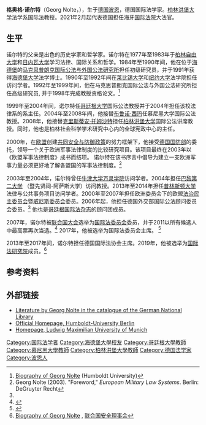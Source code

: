 '''格奥格·诺尔特'''（Georg Nolte，{{bd|1959年|10月3日||}}），生于[[德国|德国]][[波恩|波恩]]，德国国际法学家。[[柏林洪堡大学|柏林洪堡大学]]法学系国际法教授。2021年2月起代表德国担任海牙[[国际法院|国际法院]]大法官。

== 生平 ==
诺尔特的父亲是出色的历史学家和哲学家。诺尔特在1977年至1983年于[[柏林自由大学|柏林自由大学]]和[[日内瓦大学|日内瓦大学]]学习法律、国际关系和哲学。1984年至1990年间，他在位于[[海德堡|海德堡]]的[[马克思普朗克国际公法与外国公法研究所|马克思普朗克国际公法与外国公法研究所]]担任初级研究员，并于1991年获得[[海德堡大学|海德堡大学]]法学博士。1990年至1992年间在[[莱比锡大学|莱比锡大学]]和[[纽约大学|纽约大学]]法学院担任访问学者。1992年至1999年间，他在马克思普朗克国际公法与外国公法研究所担任高级研究员, 并于1998年完成教授资格论文。<ref>[https://nolte.rewi.hu-berlin.de/gn/cv?lang=en Biography of Georg Nolte] {{Wayback|url=https://nolte.rewi.hu-berlin.de/gn/cv?lang=en |date=20201027121200 }} (Humboldt University)</ref>

1999年至2004年间，诺尔特任[[哥廷根大学|哥廷根大学]]国际公法教授并于2004年担任该校法律系的系主任。2004年至2008年间，他接替[[布鲁诺·西玛|布鲁诺·西玛]]任慕尼黑大学国际公法教授。2008年，他接替[[克里斯蒂安·托姆沙特|克里斯蒂安·托姆沙特]]担任[[柏林洪堡大学|柏林洪堡大学]]国际公法讲席教授。同时，他也是柏林社会科学学术研究中心内的全球宪政中心的主任。

2000年，在[[欧盟|欧盟]]创建[[共同安全与防御政策|共同安全与防御政策]]的努力框架下，他接受[[德国国防部|德国国防部]]的委托，领导一个关于欧洲军事法律制度的比较研究项目。该项目最终在2003年以《欧盟军事法律制度》成书而结项。 诺尔特在该书序言中倡导为建立一支欧洲军事力量必须更好地了解各盟国的军事法律制度。<ref>Georg Nolte (2003). "Foreword," ''European Military Law Systems''. Berlin: DeGruyter Recht</ref>

2003年至2004年，诺尔特曾任[[牛津大学万灵学院|牛津大学万灵学院]]访问学者。2004年担任[[巴黎第二大学|巴黎第二大学]] （暨先贤祠-阿萨斯大学）访问教授。2013年至2014年担任[[普林斯顿大学|普林斯顿大学]]法律与公共事务项目访问学者。2000年至2007年担任欧洲委员会下的欧盟[[法治民主委员会|法治民主委员会]]暨[[威尼斯委员会|威尼斯委员会]]委员。2006年起，他担任德国外交部国际公法顾问委员会委员。<ref name="unsc" /> 他也是[[哥廷根国际法杂志|哥廷根国际法杂志]]的顾问团成员。

2007年，诺尔特被[[联合国大会|联合国大会]]选举为[[国际法委员会|国际法委员会]]委员，并于2011以所有候选人中最高票再次当选。<ref>{{cite web |url=http://www.new-york-un.diplo.de/Vertretung/newyorkvn/en/__pr/press-releases/2011/111117_20ILC_20election.html |title=The Permanent Mission of Germany to the United Nations New York - Press Release: Election of members to the International Law Commission (ILC) |publisher=New-york-un.diplo.de |date= |accessdate=2012-10-14 |archive-url=https://web.archive.org/web/20160304033429/http://www.new-york-un.diplo.de/Vertretung/newyorkvn/en/__pr/press-releases/2011/111117_20ILC_20election.html |archive-date=2016-03-04 |url-status=dead }}</ref> 2017年，他被选举为国际法委员会主席。 <ref>{{cite web|url=https://www.coe.int/en/web/cahdi/-/presentation-of-mr-georg-nolte-chairperson-of-the-international-law-commission-ilc-during-the-54th-meeting-of-the-cahdi|title=Presentation of Mr Georg Nolte, Chairperson of the International Law Commission (ILC), during the 54th meeting of the CAHDI|date=|accessdate=2018-05-16|archive-date=2018-08-19|archive-url=https://web.archive.org/web/20180819100049/https://www.coe.int/en/web/cahdi/-/presentation-of-mr-georg-nolte-chairperson-of-the-international-law-commission-ilc-during-the-54th-meeting-of-the-cahdi|dead-url=no}}</ref>

2013年至2017年间，诺尔特担任德国国际法协会主席。2019年，他被选举为[[国际法研究院|国际法研究院]]成员。<ref name="unsc">[https://www.securitycouncilreport.org/atf/cf/%7B65BFCF9B-6D27-4E9C-8CD3-CF6E4FF96FF9%7D/S_2020_619_E.pdf Biography of Georg Nolte] {{Wayback|url=https://www.securitycouncilreport.org/atf/cf/%7B65BFCF9B-6D27-4E9C-8CD3-CF6E4FF96FF9%7D/S_2020_619_E.pdf |date=20201124072835 }}, [[联合国安全理事会|联合国安全理事会]]</ref>

==参考资料==
{{refs}}

==外部链接==
*[http://dispatch.opac.d-nb.de/DB=4.1/REL?PPN=123583209 Literature by Georg Nolte in the catalogue of the German National Library]{{Dead link}}
*[http://nolte.jura.hu-berlin.de/index.php Official Homepage, Humboldt-University Berlin] {{Wayback|url=http://nolte.jura.hu-berlin.de/index.php |date=20190911083342 }}
*[https://web.archive.org/web/20071130053210/http://www.jura.uni-muenchen.de/personen/nolte_georg/lebenslauf/lebenslauf_e_neu/index.html Homepage, Ludwig Maximilian University of Munich]

{{Authority control}}
{{DEFAULTSORT:Nolte, Georg}}
[[Category:国际法学者|Category:国际法学者]]
[[Category:海德堡大學校友|Category:海德堡大學校友]]
[[Category:哥廷根大學教師|Category:哥廷根大學教師]]
[[Category:慕尼黑大學教師|Category:慕尼黑大學教師]]
[[Category:柏林洪堡大學教師|Category:柏林洪堡大學教師]] 
[[Category:德国法学家|Category:德国法学家]]
[[Category:波恩人|Category:波恩人]]